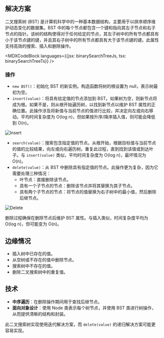 

## 解决方案

二叉搜索树 (BST) 是计算机科学中的一种基本数据结构，主要用于以排序顺序维护动态变化的数据集。BST 中的每个节点都包含一个键和指向其左子节点和右子节点的指针。该树的结构使得对于任何给定的节点，其左子树中的所有节点都具有小于该节点键的键，并且其右子树中的所有节点都具有大于该节点键的键。此属性支持高效的搜索、插入和删除操作。

<MDXCodeBlock languages={{jsx: binarySearchTreeJs, tsx: binarySearchTreeTs}} />

### 操作

* `new BST()`：初始化 BST 的新实例。构造函数将树的根设置为 null，表示树最初为空。
* `insert(value)`：将具有给定值的节点添加到 BST。如果树为空，则新节点将成为根。如果不是，则从根开始遍历树，以找到新节点以维护 BST 属性的正确位置。此操作涉及将新值与当前节点的值进行比较，并决定向左或向右移动。平均时间复杂度为 O(log n)，但如果按升序/降序插入值，则可能会降低到 O(n)。

![Insert](/img/questions/binary-search-tree/insert.png)

* `search(value)`：搜索包含指定值的节点。从根开始，根据目标值与当前节点的值的比较结果，向左或向右遍历树。重复此过程，直到找到该值或到达叶子。与 `insert(value)` 类似，平均时间复杂度为 O(log n)，最坏情况为 O(n)。
* `delete(value)`：从 BST 中删除具有指定值的节点。此操作更为复杂，因为它需要处理三种情况：
  * 叶节点：直接删除该节点。
  * 具有一个子节点的节点：删除该节点并将其替换为其子节点。
  * 具有两个子节点的节点：将节点的值替换为右子树中的最小值，然后删除后继节点。

![Delete](/img/questions/binary-search-tree/delete.png)

删除过程确保在删除节点后维护 BST 属性。与插入类似，时间复杂度平均为 O(log n)，但可能变为 O(n)。

## 边缘情况

* 插入树中已存在的值。
* 从空树或不存在的值中删除节点。
* 搜索树中不存在的值。
* 删除二叉搜索树中的重复值。

## 技术

* **中序遍历**：在删除操作期间用于查找后继节点。
* **面向对象设计**：使用 Node 类表示每个树节点，并使用 BST 类进行树操作，从而提供清晰的结构和封装。

此二叉搜索树实现使用迭代解决方案，而 `delete(value)` 的递归解决方案可能更容易实现。
